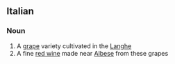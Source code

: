 ==Italian==

===Noun===
{{it-noun|nebbiol|m|o|i}}

# A [[grape]] variety cultivated in the [[Langhe]]
# A fine [[red wine]] made near [[Albese]] from these grapes